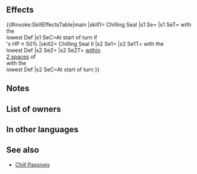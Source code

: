 {{Passive
|name=Chilling Seal
|1name=Chilling Seal
|1tagid=SID_氷の封印
|1effect=At start of turn, if unit's HP ≥ 50%, inflicts Atk/Spd-6 on foe on the enemy team with the lowest Def through its next action. (Skill cannot be inherited.)
|1required=-
|1cost=300
|2name=Chilling Seal II
|2tagid=SID_氷の封印・承
|2effect=At start of turn, inflicts Atk/Spd/Def/Res-7 on foes on the enemy team with the lowest Def through their next actions and inflicts Atk/Res-7 on foes within 2 spaces of foes on the enemy team with the lowest Def through their next actions.
|2required=Chilling Seal
|2cost=300
|type=B
|exclusive=1
|canUseMove={{MoveList|all}}
|canUseWeapon={{WeaponList|all}}
|properties=random_owner
}}
==Effects==
{{#invoke:SkillEffectsTable|main
|skill1={{Si|Chilling Seal}} Chilling Seal
|s1 Se={{Eft|Penalties|Atk/Spd|6}}
|s1 SeT={{Tgt|Foes}} with the<br>lowest Def
|s1 SeC=At start of turn if<br>{{Tgt|Unit}}'s HP ≥ 50%
|skill2={{Si|Chilling Seal II}} Chilling Seal II
|s2 Se1={{Eft|Penalties|Atk/Spd/Def/Res|7}}
|s2 Se1T={{Tgt|Foes}} with the<br>lowest Def
|s2 Se2={{Eft|Penalties|Atk/Res|7}}
|s2 Se2T={{Tgt|Foes}} [[within 2 spaces|within<br>2 spaces]] of<br>{{Tgt|Foes}} with the<br>lowest Def
|s2 SeC=At start of turn
}}
==Notes==
{{SelectStat|Def|lowest=1}}
{{Penalties}}
==List of owners==
{{Skill Hero List}}
==In other languages==
{{OtherLanguages
|japanese=氷の封印
|german=Eissiegel
|spanishEU=Hechizo gélido
|spanishLA=Hechizo gélido
|french=Sceau de glace
|italian=Sigillo gelante
|chineseTW=冰之封印
|portuguese=Encanto gelado
}}
==See also==
{{See also skills|cond=Description LIKE '%start of turn%inflicts %/%-%enemy team%' AND Exclusive='1'}}
* [[Chill Passives]]
{{Passives Navbox|B}}
